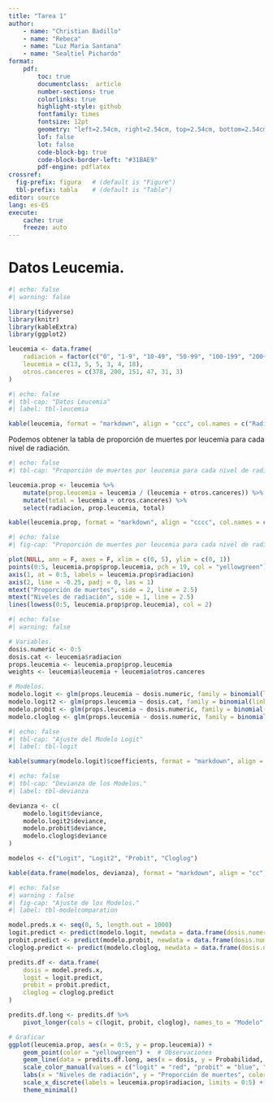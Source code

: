 ```yaml
---
title: "Tarea 1"
author: 
    - name: "Christian Badillo"
    - name: "Rebeca"
    - name: "Luz Maria Santana"
    - name: "Sealtiel Pichardo"
format:
    pdf:
        toc: true
        documentclass:  article
        number-sections: true
        colorlinks: true
        highlight-style: github
        fontfamily: times
        fontsize: 12pt
        geometry: "left=2.54cm, right=2.54cm, top=2.54cm, bottom=2.54cm"
        lof: false
        lot: false
        code-block-bg: true
        code-block-border-left: "#31BAE9"
        pdf-engine: pdflatex
crossref:
  fig-prefix: figura   # (default is "Figure")
  tbl-prefix: tabla    # (default is "Table")
editor: source
lang: es-ES
execute:
    cache: true
    freeze: auto 
---
```


\newpage
# Datos Leucemia.

```r
#| echo: false
#| warning: false

library(tidyverse)
library(knitr)
library(kableExtra)
library(ggplot2)

leucemia <- data.frame(
    radiacion = factor(c("0", "1-9", "10-49", "50-99", "100-199", "200+"), ordered = T),
    leucemia = c(13, 5, 5, 3, 4, 18),
    otros.canceres = c(378, 200, 151, 47, 31, 3)
)
```

```r
#| echo: false
#| tbl-cap: "Datos Leucemia"
#| label: tbl-leucemia

kable(leucemia, format = "markdown", align = "ccc", col.names = c("Radiación", "Leucemia", "Otros Casos"))
```

Podemos obtener la tabla de proporción de muertes por leucemia para cada nivel de radiación.

```r
#| echo: false
#| tbl-cap: "Proporción de muertes por leucemia para cada nivel de radiación"

leucemia.prop <- leucemia %>% 
    mutate(prop.leucemia = leucemia / (leucemia + otros.canceres)) %>%
    mutate(total = leucemia + otros.canceres) %>%
    select(radiacion, prop.leucemia, total)

kable(leucemia.prop, format = "markdown", align = "cccc", col.names = c("Radiación", "Proporción", "Total"))
```

```r
#| echo: false
#| fig-cap: "Proporción de muertes por leucemia para cada nivel de radiación"

plot(NULL, ann = F, axes = F, xlim = c(0, 5), ylim = c(0, 1))
points(0:5, leucemia.prop$prop.leucemia, pch = 19, col = "yellowgreen")
axis(1, at = 0:5, labels = leucemia.prop$radiacion)
axis(2, line = -0.25, padj = 0, las = 1)
mtext("Proporción de muertes", side = 2, line = 2.5)
mtext("Niveles de radiación", side = 1, line = 2.5)
lines(lowess(0:5, leucemia.prop$prop.leucemia), col = 2)
```

```r
#| echo: false
#| warning: false

# Variables.
dosis.numeric <- 0:5
dosis.cat <- leucemia$radiacion
props.leucemia <- leucemia.prop$prop.leucemia
weights <- leucemia$leucemia + leucemia$otros.canceres

# Modelos.
modelo.logit <- glm(props.leucemia ~ dosis.numeric, family = binomial(link = "logit"), weights = weights)
modelo.logit2 <- glm(props.leucemia ~ dosis.cat, family = binomial(link = "logit"), weights = weights)
modelo.probit <- glm(props.leucemia ~ dosis.numeric, family = binomial(link = "probit"), weights = weights)
modelo.cloglog <- glm(props.leucemia ~ dosis.numeric, family = binomial(link = "cloglog"), weights = weights)
```

```r
#| echo: false
#| tbl-cap: "Ajuste del Modelo Logit"
#| label: tbl-logit

kable(summary(modelo.logit)$coefficients, format = "markdown", align = "ccc", col.names = c("Estimador", "Error Estándar", "Valor Z", "Valor P"))
```

```r
#| echo: false
#| tbl-cap: "Devianza de los Modelos."
#| label: tbl-devianza

devianza <- c(
    modelo.logit$deviance,
    modelo.logit2$deviance,
    modelo.probit$deviance,
    modelo.cloglog$deviance
)

modelos <- c("Logit", "Logit2", "Probit", "Cloglog")

kable(data.frame(modelos, devianza), format = "markdown", align = "cc", col.names = c("Modelo", "Devianza"))
```

```r
#| echo: false
#| warning : false
#| fig-cap: "Ajuste de los Modelos."
#| label: tbl-modelcomparation

model.preds.x <- seq(0, 5, length.out = 1000)
logit.predict <- predict(modelo.logit, newdata = data.frame(dosis.numeric = model.preds.x), type = "response")
probit.predict <- predict(modelo.probit, newdata = data.frame(dosis.numeric = model.preds.x), type = "response")
cloglog.predict <- predict(modelo.cloglog, newdata = data.frame(dosis.numeric = model.preds.x), type = "response")

predits.df <- data.frame(
    dosis = model.preds.x,
    logit = logit.predict,
    probit = probit.predict,
    cloglog = cloglog.predict
)

predits.df.long <- predits.df %>%
    pivot_longer(cols = c(logit, probit, cloglog), names_to = "Modelo", values_to = "Probabilidad")

# Graficar
ggplot(leucemia.prop, aes(x = 0:5, y = prop.leucemia)) +
    geom_point(color = "yellowgreen") +  # Observaciones
    geom_line(data = predits.df.long, aes(x = dosis, y = Probabilidad, color = Modelo), linewidth = 1, linetype =2) +
    scale_color_manual(values = c("logit" = "red", "probit" = "blue", "cloglog" = "green")) +
    labs(x = "Niveles de radiación", y = "Proporción de muertes", color = "Modelo") +
    scale_x_discrete(labels = leucemia.prop$radiacion, limits = 0:5) +
    theme_minimal()
```